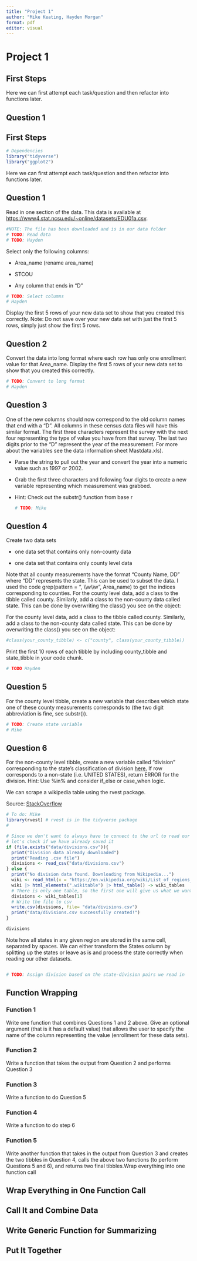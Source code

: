 ```yaml
---
title: "Project 1"
author: "Mike Keating, Hayden Morgan"
format: pdf
editor: visual
---
```


# Project 1


## First Steps

Here we can first attempt each task/question and then refactor into functions later.

## Question 1

## First Steps

```r
# Dependencies
library("tidyverse")
library("ggplot2")
```

Here we can first attempt each task/question and then refactor into functions later.

## Question 1


Read in one section of the data. This data is available at <https://www4.stat.ncsu.edu/~online/datasets/EDU01a.csv>.

```r
#NOTE: The file has been downloaded and is in our data folder 
# TODO: Read data
# TODO: Hayden
```

Select only the following columns:

-   Area_name (rename area_name)

-   STCOU

-   Any column that ends in "D"

```r
# TODO: Select columns
# Hayden
```

Display the first 5 rows of your new data set to show that you created this correctly. Note: Do not save over your new data set with just the first 5 rows, simply just show the first 5 rows.

## Question 2

Convert the data into long format where each row has only one enrollment value for that Area_name. Display the first 5 rows of your new data set to show that you created this correctly.

```r
# TODO: Convert to long format
# Hayden
```

## Question 3

One of the new columns should now correspond to the old column names that end with a “D”. All columns in these census data files will have this similar format. The first three characters represent the survey with the next four representing the type of value you have from that survey. The last two digits prior to the “D” represent the year of the measurement. For more about the variables see the data information sheet Mastdata.xls).

-   Parse the string to pull out the year and convert the year into a numeric value such as 1997 or 2002.

-   Grab the first three characters and following four digits to create a new variable representing which measurement was grabbed.

-   Hint: Check out the substr() function from base r

    ```r
    # TODO: Mike
    ```

## Question 4

Create two data sets


-   one data set that contains only non-county data

-   one data set that contains only county level data


Note that all county measurements have the format “County Name, DD” where “DD” represents the state. This can be used to subset the data. I used the code grep(pattern = ", \\\\w\\\\w", Area_name) to get the indices corresponding to counties. For the county level data, add a class to the tibble called county. Similarly, add a class to the non-county data called state. This can be done by overwriting the class() you see on the object:

For the county level data, add a class to the tibble called county. Similarly, add a class to the non-county data called state. This can be done by overwriting the class() you see on the object:


```r
#class(your_county_tibble) <- c("county", class(your_county_tibble))
```

Print the first 10 rows of each tibble by including county_tibble and state_tibble in your code chunk.

```r
# TODO Hayden
```

## Question 5

For the county level tibble, create a new variable that describes which state one of these county measurements corresponds to (the two digit abbreviation is fine, see substr()).

```r
# TODO: Create state variable
# Mike
```

## Question 6

For the non-county level tibble, create a new variable called “division” corresponding to the state’s classification of division [here.](https://en.wikipedia.org/wiki/List_of_regions_of_the_United_States) If row corresponds to a non-state (i.e. UNITED STATES), return ERROR for the division. Hint: Use %in% and consider if_else or case_when logic.


We can scrape a wikipedia table using the rvest package.

Source: [StackOverflow](https://stackoverflow.com/questions/73696551/r-webscraping-error-arguments-imply-differing-number-of-rows)

```r
# To do: Mike
library(rvest) # rvest is in the tidyverse package
# 

# Since we don't want to always have to connect to the url to read our data, 
# let's check if we have already saved it
if (file.exists("data/divisions.csv")){
  print("Division data already downloaded")
  print("Reading .csv file")
  divisions <- read_csv("data/divisions.csv")
} else {
  print("No division data found. Downloading from Wikipedia...")
  wiki <- read_html(x = "https://en.wikipedia.org/wiki/List_of_regions_of_the_United_States", package="xml2")
  wiki |> html_elements(".wikitable") |> html_table() -> wiki_tables
  # There is only one table, so the first one will give us what we want
  divisions <- wiki_tables[1]
  # Write the file to csv
  write.csv(divisions, file= "data/divisions.csv")
  print("data/divisions.csv successfully created!")
}

divisions

```

Note how all states in any given region are stored in the same cell, separated by spaces. We can either transform the States column by splitting up the states or leave as is and process the state correctly when reading our other datasets.

```r

```

```r
# TODO: Assign division based on the state-division pairs we read in
```

## Function Wrapping

### Function 1

Write one function that combines Questions 1 and 2 above. Give an optional argument (that is it has a default value) that allows the user to specify the name of the column representing the value (enrollment for these data sets).

### Function 2

Write a function that takes the output from Question 2 and performs Question 3

### Function 3

Write a function to do Question 5

### Function 4

Write a function to do step 6

### Function 5

Write another function that takes in the output from Question 3 and creates the two tibbles in Question 4, calls the above two functions (to perform Questions 5 and 6), and returns two final tibbles.Wrap everything into one function call

## Wrap Everything in One Function Call

## Call It and Combine Data

## Write Generic Function for Summarizing

## Put It Together

